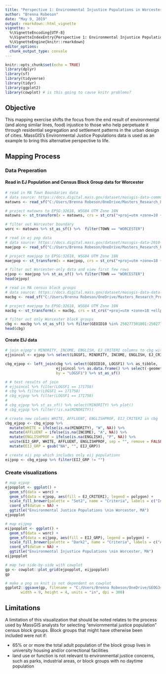 ```yaml
---
title: "Perspective 1: Environmental Injustice Populations in Worcester, MA"
author: "Brenna Robeson"
date: "May 9, 2019"
output: rmarkdown::html_vignette
vignette: >
  %\VignetteEncoding{UTF-8}
  %\VignetteIndexEntry{Perspective 1: Environmental Injustice Populations in Worcester, MA}
  %\VignetteEngine{knitr::rmarkdown}
editor_options: 
  chunk_output_type: console
---
```


```r
knitr::opts_chunk$set(echo = TRUE)
library(dplyr)
library(sf)
library(tidyverse)
library(tidyr)
library(ggplot2)
library(cowplot) # is this going to cause knitr problems?
```

## Objective

This mapping exercise shifts the focus from the end result of environmental (and along similar lines, food) injustice to those who help perpetuate it through residential segregation and settlement patterns in the urban design of cities. MassGIS's Environmental Justice Populations data is used as an example to bring this alternative perspective to life. 

## Mapping Process

### Data Preperation

#### Read in EJ Population and Census Block Group data for Worcester
```r
# read in MA Town Boundaries data
# data source: https://docs.digital.mass.gov/dataset/massgis-data-community-boundaries-towns-survey-points
matowns <- read_sf("C:/Users/Brenna Robeson/OneDrive/Masters_Research_Project/Empirics/GIS_Analysis/extdata/TOWNS_POLY.shp") 

# project matowns to EPSG:32618, WSG84 UTM Zone 18N
matowns <- st_transform(x = matowns, crs = st_crs("+proj=utm +zone=18 +ellps=WGS84 +datum=WGS84 +units=m +no_defs"))

# filter out Worcester boundary
worc <- matowns %>% st_as_sf() %>%  filter(TOWN == "WORCESTER")

# read in ej pop data
# data source: https://docs.digital.mass.gov/dataset/massgis-data-2010-us-census-environmental-justice-populations
maejpop <- read_sf("C:/Users/Brenna Robeson/OneDrive/Masters_Research_Project/Empirics/GIS_Analysis/extdata/EJ_POLY.shp")

# project maejpop to EPSG:32618, WSG84 UTM Zone 18N
maejpop <- st_transform(x = maejpop, crs = st_crs("+proj=utm +zone=18 +ellps=WGS84 +datum=WGS84 +units=m +no_defs"))

# filter out Worcester-only data and view first few rows
ejpop <- maejpop %>% st_as_sf() %>% filter(TOWN == "WORCESTER")
head(ejpop)

# read in MA census block groups
# data source: https://docs.digital.mass.gov/dataset/massgis-data-datalayers-2010-us-census?_ga=2.217715734.1671376923.1557296954-1576956268.1544722457
macbg <- read_sf("C:/Users/Brenna Robeson/OneDrive/Masters_Research_Project/Empirics/GIS_Analysis/extdata/CENSUS2010BLOCKGROUPS_POLY.shp") 

# project maejpop to EPSG:32618, WSG84 UTM Zone 18N
macbg <- st_transform(x = macbg, crs = st_crs("+proj=utm +zone=18 +ellps=WGS84 +datum=WGS84 +units=m +no_defs"))

# filter out only Worcester block groups
cbg <- macbg %>% st_as_sf() %>% filter(GEOID10 %in% 250277301001:250277331022)
head(cbg)
```

#### Create EIJ data
```r
# join ejpop's MINORITY, INCOME, ENGLISH, EJ_CRITERI columns to cbg with LOGSF1
ejjoincol <- ejpop %>% select(LOGSF1, MINORITY, INCOME, ENGLISH, EJ_CRITERI) 

cbg_ejpop <- left_join(cbg %>% select(GEOID10, LOGSF1) %>% as_tibble, 
                       ejjoincol %>% as.data.frame() %>% select(-geometry), 
                       by = "LOGSF1") %>% st_as_sf()

# # test results of join
# ejjoincol %>% filter(LOGSF1 == 171758)
# cbg %>% filter(LOGSF1 == 171758)
# cbg_ejpop %>% filter(LOGSF1 == 171758)
# 
# cbg_ejpop %>% st_as_sf() %>% select(MINORITY) %>% plot()
# cbg_ejpop %>% filter(!is.na(MINORITY))

# create new columns WHITE, AFFLUENT, ENGLISHPROF, EIJ_CRITERI in cbg
cbg_ejpop <- cbg_ejpop %>% 
  mutate(WHITE = ifelse(is.na(MINORITY), "W", NA)) %>% 
  mutate(AFFLUENT = ifelse(is.na(INCOME), "A", NA)) %>% 
  mutate(ENGLISHPROF = ifelse(is.na(ENGLISH), "P", NA)) %>% 
  unite(EIJ_GRP, WHITE, AFFLUENT, ENGLISHPROF, sep = "", remove = FALSE) %>% 
  mutate(EIJ_GRP = gsub("NA", "", EIJ_GRP)) 

# create eij pop which includes only eij populations
eijpop <- cbg_ejpop %>% filter(EIJ_GRP != "")
```

### Create visualizations

```r
# map ejpop
ejpopplot <- ggplot() +
  geom_sf(data = worc) +
  geom_sf(data = ejpop, aes(fill = EJ_CRITERI), legend = polygon) +
  scale_fill_brewer(palette = "Set2", name = "Criteria", labels = c("Income", "Minority", "Minority and English Isolation", "Minority and Income", "Minority, Income, and English Isolation")) + 
  coord_sf(datum = NA) +
  ggtitle("Environmental Justice Populations \nin Worcester, MA")
ejpopplot

# map eijpop
eijpopplot <- ggplot() +
  geom_sf(data = worc) +
  geom_sf(data = eijpop, aes(fill = EIJ_GRP), legend = polygon) +
  scale_fill_brewer(palette = "Dark2", name = "Criteria", labels = c("Affluent", "Affluent and English Proficient", "English Proficient", "White, Affluent, and English Proficient", "White and English Proficient")) + 
  coord_sf(datum = NA) +
  ggtitle("Environmental Injustice Populations \nin Worcester, MA") 
eijpopplot
```
```r

# map two side-by-side with cowplot
gp <- cowplot::plot_grid(ejpopplot, eijpopplot)
gp

# make a png so knit is not dependent on cowplot
ggplot2::ggsave(gp, filename = "C:/Users/Brenna Robeson/OneDrive/GEOG346/worcfoodaccess/figures/eijpop_plot.png", 
       width = 9, height = 4, units = "in", dpi = 300)
```

## Limitations

A limitation of this visualization that should be noted relates to the process used by MassGIS analysts for selecting "enviornmental justice population" census block groups. Block groups that might have otherwise been included were not if: 

* 65% or or more the total adult population of the block group lives in university housing and/or correctional facilities
* land use or function is not relevant to environmental justice concerns, such as parks, industrial areas, or block groups with no daytime population




